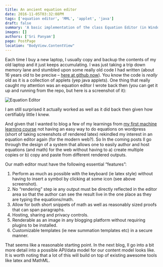 ```yaml
---
title: An ancient equation editor
date: 2016-11-05T03:32:08PM
tags: ['equation editor', 'MML', 'applet', 'java']
draft: false
summary: 'A basic implementation of the class Equation Editor (in Windows) about 25 years ago in Java as an applet'
images: []
authors: ['Sri Panyam']
page: PostPage
location: "BodyView.ContentView"
---
```


Each time I buy a new laptop, I usually copy and backup the contents of my old laptop and it just keeps accumulating. I was just taking a trip down memory lane and stumbled upon some really old code I had written (about 16 years old to be precise – [here at github now](https://github.com/panyam/oldjava)). You know the code is _really_ old as it is a collection of applets (yep java applets). One thing that really caught my attention was an equation editor I wrote back then (you can get it up and running from the repo, but here is a screenshot of it):

<img
  alt="Equation Editor"
  src="{{.Site.PathPrefix}}/static/images/equation-editor.png"
  width={762}
  height={411}
/>

I am still surprised it actually worked as well as it did back then given how certifiably little I knew.

And given that I wanted to blog a few of my learnings from [my first machine learning course](https://panyam.wordpress.com/2016/11/28/machine-learning-coursera/) not having an easy way to do equations on wordpress (short of taking screenshots of rendered latex) rekindled my interest in an equation editor again (for the modern web?). So In the coming posts Il go through the design of a system that allows one to easily author and host equations (and math) for the web without having to a) create multiple copies or b) copy and paste from different rendered outputs.

Our math editor must have the following essential “features”:

1. Perform as much as possible with the keyboard (ie latex style) without having to insert a symbol by clicking at some icon (see above screenshot).
2. No “rendering” step ie any output must be directly reflected in the editor area so that the author can see the result live in the one place as they are typing the equations/math.
3. Allow for both short snippets of math as well as reasonably sized proofs that can span paragraphs.
4. Hosting, sharing and privacy controls.
5. Renderable as an image in any blogging platform without requiring plugins to be installed.
6. Customizable templates (ie new summation templates etc) in a secure manner.

That seems like a reasonable starting point. In the next blog, Il go into a bit more detail into a possible API/data model for our content model looks like. It is worth noting that a lot of this will build on top of existing awesome tools like latex and MathML.
